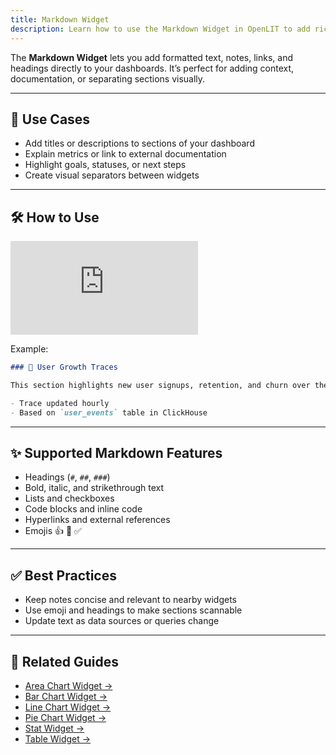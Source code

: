 ```yaml
---
title: Markdown Widget
description: Learn how to use the Markdown Widget in OpenLIT to add rich text, annotations, and links to your dashboards.
---
```


The **Markdown Widget** lets you add formatted text, notes, links, and headings directly to your dashboards. It’s perfect for adding context, documentation, or separating sections visually.

---

## 📌 Use Cases

- Add titles or descriptions to sections of your dashboard  
- Explain metrics or link to external documentation  
- Highlight goals, statuses, or next steps  
- Create visual separators between widgets  

---

## 🛠️ How to Use

<iframe className="w-full aspect-video" src="https://www.youtube.com/embed/vBUk6_Z9XLE?list=PLgErWFh-dyiGp9yUDnnx67wHEeNqzzMXZ" title="How to Use the Markdown Widget in OpenLIT – Visualize Trends Over Time" frameborder="0" allow="accelerometer; autoplay; clipboard-write; encrypted-media; gyroscope; picture-in-picture; web-share" referrerpolicy="strict-origin-when-cross-origin" allowfullscreen></iframe>

Example:

````markdown
### 🚀 User Growth Traces

This section highlights new user signups, retention, and churn over the last 30 days.

- Trace updated hourly  
- Based on `user_events` table in ClickHouse  
`````

---

## ✨ Supported Markdown Features

* Headings (`#`, `##`, `###`)
* Bold, italic, and strikethrough text
* Lists and checkboxes
* Code blocks and inline code
* Hyperlinks and external references
* Emojis 👍 🚀 ✅

---

## ✅ Best Practices

* Keep notes concise and relevant to nearby widgets
* Use emoji and headings to make sections scannable
* Update text as data sources or queries change

---

## 🔗 Related Guides

* [Area Chart Widget →](/latest/features/dashboards/widgets/area-chart-widget)
* [Bar Chart Widget →](/latest/features/dashboards/widgets/bar-chart-widget)
* [Line Chart Widget →](/latest/features/dashboards/widgets/line-chart-widget)
* [Pie Chart Widget →](/latest/features/dashboards/widgets/pie-chart-widget)
* [Stat Widget →](/latest/features/dashboards/widgets/stat-widget)
* [Table Widget →](/latest/features/dashboards/widgets/table-widget)
